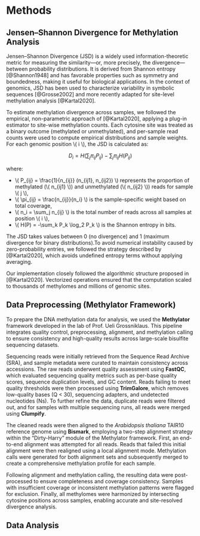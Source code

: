 # Methods

## Jensen–Shannon Divergence for Methylation Analysis

Jensen–Shannon Divergence (JSD) is a widely used information-theoretic metric for measuring the similarity—or, more precisely, the divergence—between probability distributions. It is derived from Shannon entropy [@Shannon1948] and has favorable properties such as symmetry and boundedness, making it useful for biological applications. In the context of genomics, JSD has been used to characterize variability in symbolic sequences [@Grosse2002] and more recently adapted for site-level methylation analysis [@Kartal2020].

To estimate methylation divergence across samples, we followed the empirical, non-parametric approach of [@Kartal2020], applying a plug-in estimator to site-wise methylation counts. Each cytosine site was treated as a binary outcome (methylated or unmethylated), and per-sample read counts were used to compute empirical distributions and sample weights. For each genomic position \\( i \\), the JSD is calculated as:

$$
D_i = H\left( \sum_j \pi_{ij} P_{ij} \right) - \sum_j \pi_{ij} H(P_{ij})
$$

where:

-   \\( P\_{ij} = \\frac{1}{n\_{ij}} (n\_{ij1}, n\_{ij2}) \\) represents the proportion of methylated (\\( n\_{ij1} \\)) and unmethylated (\\( n\_{ij2} \\)) reads for sample \\( j \\),
-   \\( \\pi\_{ij} = \\frac{n\_{ij}}{n_i} \\) is the sample-specific weight based on total coverage,
-   \\( n_i = \\sum_j n\_{ij} \\) is the total number of reads across all samples at position \\( i \\),
-   \\( H(P) = -\\sum_k P_k \\log_2 P_k \\) is the Shannon entropy in bits.

The JSD takes values between 0 (no divergence) and 1 (maximum divergence for binary distributions).To avoid numerical instability caused by zero-probability entries, we followed the strategy described by [@Kartal2020], which avoids undefined entropy terms without applying averaging.

Our implementation closely followed the algorithmic structure proposed in [@Kartal2020]. Vectorized operations ensured that the computation scaled to thousands of methylomes and millions of genomic sites.

## Data Preprocessing (Methylator Framework)

To prepare the DNA methylation data for analysis, we used the **Methylator** framework developed in the lab of Prof. Ueli Grossniklaus. This pipeline integrates quality control, preprocessing, alignment, and methylation calling to ensure consistency and high-quality results across large-scale bisulfite sequencing datasets.

Sequencing reads were initially retrieved from the Sequence Read Archive (SRA), and sample metadata were curated to maintain consistency across accessions. The raw reads underwent quality assessment using **FastQC**, which evaluated sequencing quality metrics such as per-base quality scores, sequence duplication levels, and GC content. Reads failing to meet quality thresholds were then processed using **TrimGalore**, which removes low-quality bases (Q \< 30), sequencing adapters, and undetected nucleotides (Ns). To further refine the data, duplicate reads were filtered out, and for samples with multiple sequencing runs, all reads were merged using **Clumpify**.

The cleaned reads were then aligned to the *Arabidopsis thaliana* TAIR10 reference genome using **Bismark**, employing a two-step alignment strategy within the “Dirty-Harry” module of the Methylator framework. First, an end-to-end alignment was attempted for all reads. Reads that failed this initial alignment were then realigned using a local alignment mode. Methylation calls were generated for both alignment sets and subsequently merged to create a comprehensive methylation profile for each sample.

Following alignment and methylation calling, the resulting data were post-processed to ensure completeness and coverage consistency. Samples with insufficient coverage or inconsistent methylation patterns were flagged for exclusion. Finally, all methylomes were harmonized by intersecting cytosine positions across samples, enabling accurate and site-resolved divergence analysis.

## Data Analysis
